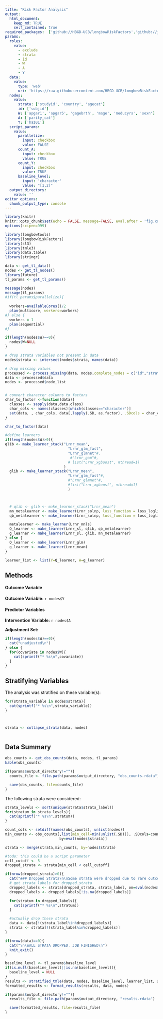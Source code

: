 ```yaml
---
title: "Risk Factor Analysis"
output: 
  html_document:
    keep_md: TRUE
    self_contained: true
required_packages:  ['github://HBGD-UCB/longbowRiskFactors','github://jeremyrcoyle/skimr@vector_types', 'github://tlverse/delayed']
params:
  roles:
    value:
      - exclude
      - strata
      - id
      - W
      - A
      - Y
  data: 
    value: 
      type: 'web'
      uri: 'https://raw.githubusercontent.com/HBGD-UCB/longbowRiskFactors/master/inst/sample_data/birthwt_data.rdata'
  nodes:
    value:
      strata: ['studyid', 'country', 'agecat']
      id: ['subjid']
      W: ['apgar1', 'apgar5', 'gagebrth', 'mage', 'meducyrs', 'sexn']
      A: ['parity_cat']
      Y: ['haz01']
  script_params:
    value:
      parallelize:
        input: checkbox
        value: FALSE
      count_A:
        input: checkbox
        value: TRUE
      count_Y:
        input: checkbox
        value: TRUE        
      baseline_level:
        input: 'character'
        value: "[1,2)"
  output_directory:
    value: ''
editor_options: 
  chunk_output_type: console
---
```


```r
library(knitr)
knitr::opts_chunk$set(echo = FALSE, message=FALSE, eval.after = 'fig.cap')
options(scipen=999)
```

```r
library(longbowtools)
library(longbowRiskFactors)
library(sl3)
library(tmle3)
library(data.table)
library(stringr)

data <- get_tl_data()
nodes <- get_tl_nodes()
library(future)
tl_params <- get_tl_params()

message(nodes)
message(tl_params)
#if(tl_params$parallelize){
  
  workers=availableCores()/2
  plan(multicore, workers=workers)
#} else {
  workers = 1
  plan(sequential)
#}

if(length(nodes$W)==0){
  nodes$W=NULL
}
```

```r

# drop strata variables not present in data
nodes$strata <- intersect(nodes$strata, names(data))

# drop missing values
processed <- process_missing(data, nodes,complete_nodes = c("id","strata","A","Y"))
data <- processed$data
nodes <- processed$node_list


# convert character columns to factors
char_to_factor <-function(data){
  classes <- sapply(data,data.class)
  char_cols <- names(classes)[which(classes=="character")]
  set(data, , char_cols, data[,lapply(.SD, as.factor), .SDcols = char_cols])
}

char_to_factor(data)

#define learners
if(length(nodes$W)>0){
qlib <- make_learner_stack("Lrnr_mean",
                             "Lrnr_glm_fast",
                             "Lrnr_glmnet"#,
                              #"Lrnr_gam"#,
                             # list("Lrnr_xgboost", nthread=1)
                           )
  glib <- make_learner_stack("Lrnr_mean",
                             "Lrnr_glm_fast"#,
                             #"Lrnr_glmnet"#,
                             #list("Lrnr_xgboost", nthread=1)
                             )



  # qlib <- glib <- make_learner_stack("Lrnr_mean")
  mn_metalearner <- make_learner(Lrnr_solnp, loss_function = loss_loglik_multinomial, learner_function = metalearner_linear_multinomial)
  qb_metalearner <- make_learner(Lrnr_solnp, loss_function = loss_loglik_binomial, learner_function = metalearner_logistic_binomial)

  metalearner <- make_learner(Lrnr_nnls)
  Q_learner <- make_learner(Lrnr_sl, qlib, qb_metalearner)
  g_learner <- make_learner(Lrnr_sl, glib, mn_metalearner)
} else {
  Q_learner <- make_learner(Lrnr_glm)
  g_learner <- make_learner(Lrnr_mean)
}

learner_list <- list(Y=Q_learner, A=g_learner)

```

## Methods
#### Outcome Variable

**Outcome Variable:** `r nodes$Y`

#### Predictor Variables

**Intervention Variable:** `r nodes$A`

**Adjustment Set:**

```r
if(length(nodes$W)==0){
  cat("unadjusted\n")
} else {
  for(covariate in nodes$W){
    cat(sprintf("* %s\n",covariate))
  }
}
```

## Stratifying Variables

The analysis was stratified on these variable(s):

```r
for(strata_variable in nodes$strata){
  cat(sprintf("* %s\n",strata_variable))
}



strata <- collapse_strata(data, nodes)



```

## Data Summary
```r
obs_counts <- get_obs_counts(data, nodes, tl_params)
kable(obs_counts)

if(params$output_directory!=""){
  counts_file <- file.path(params$output_directory, "obs_counts.rdata")

  save(obs_counts, file=counts_file)
}

```


The following strata were considered:

```r
strata_levels <- sort(unique(strata$strata_label))
for(stratum in strata_levels){
  cat(sprintf("* %s\n",stratum))
}
```

```r
count_cols <- setdiff(names(obs_counts), unlist(nodes))
min_counts <- obs_counts[,list(min_cell=min(unlist(.SD))), .SDcols=count_cols,
                         by=eval(nodes$strata)]

strata <- merge(strata,min_counts, by=nodes$strata)

#todo: this could be a script parameter
cell_cutoff <- 5
dropped_strata <- strata[min_cell < cell_cutoff]

if(nrow(dropped_strata)>0){
  cat("### Dropped Strata\n\nSome strata were dropped due to rare outcomes:\n\n")
  # get strata labels for dropped_strata
  dropped_labels <- strata[dropped_strata, strata_label, on=eval(nodes$strata)]
  dropped_labels <- dropped_labels[!is.na(dropped_labels)]

  for(stratum in dropped_labels){
    cat(sprintf("* %s\n",stratum))
  }

  #actually drop these strata
  data <- data[!(strata_label%in%dropped_labels)]
  strata <- strata[!(strata_label%in%dropped_labels)]
}

if(nrow(data)==0){
  cat("\n\nALL STRATA DROPPED. JOB FINISHED\n")
  knit_exit()
}
```




```r
baseline_level <- tl_params$baseline_level
if(is.null(baseline_level)||is.na(baseline_level)){
  baseline_level = NULL
}
results <- stratified_tmle(data, nodes, baseline_level, learner_list, strata)
formatted_results <- format_results(results, data, nodes)
```

```r
if(params$output_directory!=""){
  results_file <- file.path(params$output_directory, "results.rdata")

  save(formatted_results, file=results_file)
}
```

